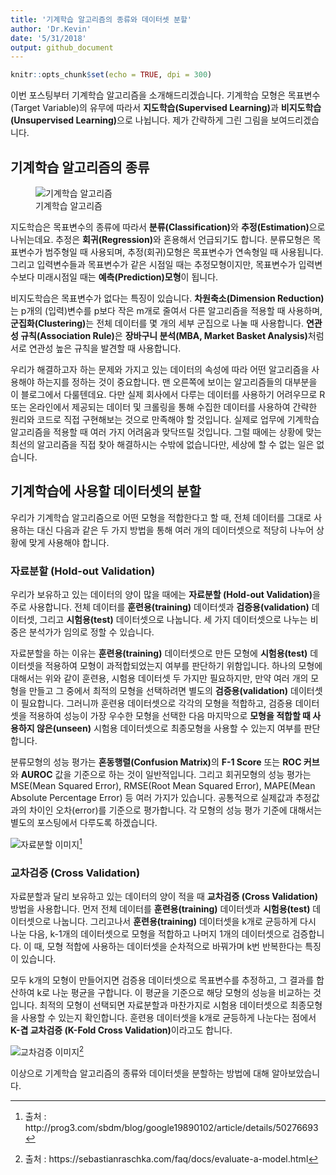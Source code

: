 ```yaml
---
title: '기계학습 알고리즘의 종류와 데이터셋 분할'
author: 'Dr.Kevin'
date: '5/31/2018'
output: github_document
---
```


```r
knitr::opts_chunk$set(echo = TRUE, dpi = 300)
```

이번 포스팅부터 기계학습 알고리즘을 소개해드리겠습니다. 기계학습 모형은 목표변수(Target Variable)의 유무에 따라서 **지도학습(Supervised Learning)**과 **비지도학습(Unsupervised Learning)**으로 나뉩니다. 제가 간략하게 그린 그림을 보여드리겠습니다. 

## 기계학습 알고리즘의 종류

![기계학습 알고리즘](https://raw.githubusercontent.com/MrKevinNa/MrKevinNa.github.io/master/images/2018-05-31-기계학습-알고리즘_files/machine learning algorithms.png)

지도학습은 목표변수의 종류에 따라서 **분류(Classification)**와 **추정(Estimation)**으로 나뉘는데요. 추정은 **회귀(Regression)**와 혼용해서 언급되기도 합니다. 분류모형은 목표변수가 범주형일 때 사용되며, 추정(회귀)모형은 목표변수가 연속형일 때 사용됩니다. 그리고 입력변수들과 목표변수가 같은 시점일 때는 추정모형이지만, 목표변수가 입력변수보다 미래시점일 때는 **예측(Prediction)모형**이 됩니다. 

비지도학습은 목표변수가 없다는 특징이 있습니다. **차원축소(Dimension Reduction)**는 p개의 (입력)변수를 p보다 작은 m개로 줄여서 다른 알고리즘을 적용할 때 사용하며, **군집화(Clustering)**는 전체 데이터를 몇 개의 세부 군집으로 나눌 때 사용합니다. **연관성 규칙(Association Rule)**은 **장바구니 분석(MBA, Market Basket Analysis)**처럼 서로 연관성 높은 규칙을 발견할 때 사용합니다. 

우리가 해결하고자 하는 문제와 가지고 있는 데이터의 속성에 따라 어떤 알고리즘을 사용해야 하는지를 정하는 것이 중요합니다. 맨 오른쪽에 보이는 알고리즘들의 대부분을 이 블로그에서 다룰텐데요. 다만 실제 회사에서 다루는 데이터를 사용하기 어려우므로 R 또는 온라인에서 제공되는 데이터 및 크롤링을 통해 수집한 데이터를 사용하여 간략한 원리와 코드로 직접 구현해보는 것으로 만족해야 할 것입니다. 실제로 업무에 기계학습 알고리즘을 적용할 때 여러 가지 어려움과 맞닥뜨릴 것입니다. 그럴 때에는 상황에 맞는 최선의 알고리즘을 직접 찾아 해결하시는 수밖에 없습니다만, 세상에 할 수 없는 일은 없습니다. 

## 기계학습에 사용할 데이터셋의 분할

우리가 기계학습 알고리즘으로 어떤 모형을 적합한다고 할 때, 전체 데이터를 그대로 사용하는 대신 다음과 같은 두 가지 방법을 통해 여러 개의 데이터셋으로 적당히 나누어 상황에 맞게 사용해야 합니다. 

### **자료분할 (Hold-out Validation)**

우리가 보유하고 있는 데이터의 양이 많을 때에는 **자료분할 (Hold-out Validation)**을 주로 사용합니다. 전체 데이터를 **훈련용(training)** 데이터셋과 **검증용(validation)** 데이터셋, 그리고 **시험용(test)** 데이터셋으로 나눕니다. 세 가지 데이터셋으로 나누는 비중은 분석가가 임의로 정할 수 있습니다. 

자료분할을 하는 이유는 **훈련용(training)** 데이터셋으로 만든 모형에 **시험용(test)** 데이터셋을 적용하여 모형이 과적합되었는지 여부를 판단하기 위함입니다. 하나의 모형에 대해서는 위와 같이 훈련용, 시험용 데이터셋 두 가지만 필요하지만, 만약 여러 개의 모형을 만들고 그 중에서 최적의 모형을 선택하려면 별도의 **검증용(validation)** 데이터셋이 필요합니다. 그러니까 훈련용 데이터셋으로 각각의 모형을 적합하고, 검증용 데이터셋을 적용하여 성능이 가장 우수한 모형을 선택한 다음 마지막으로 **모형을 적합할 때 사용하지 않은(unseen)** 시험용 데이터셋으로 최종모형을 사용할 수 있는지 여부를 판단합니다. 

분류모형의 성능 평가는 **혼동행렬(Confusion Matrix)**의 **F-1 Score** 또는 **ROC 커브**와 **AUROC** 값을 기준으로 하는 것이 일반적입니다. 그리고 회귀모형의 성능 평가는 MSE(Mean Squared Error), RMSE(Root Mean Squared Error), MAPE(Mean Absolute Percentage Error) 등 여러 가지가 있습니다. 공통적으로 실제값과 추정값과의 차이인 오차(error)를 기준으로 평가합니다. 각 모형의 성능 평가 기준에 대해서는 별도의 포스팅에서 다루도록 하겠습니다. 

![자료분할 이미지](http://i.imgur.com/9LGSneI.jpg)^[출처 : http://prog3.com/sbdm/blog/google19890102/article/details/50276693]

### **교차검증 (Cross Validation)**

자료분할과 달리 보유하고 있는 데이터의 양이 적을 때 **교차검증 (Cross Validation)** 방법을 사용합니다. 먼저 전체 데이터를 **훈련용(training)** 데이터셋과 **시험용(test)** 데이터셋으로 나눕니다. 그리고나서 **훈련용(training)** 데이터셋을 k개로 균등하게 다시 나눈 다음, k-1개의 데이터셋으로 모형을 적합하고 나머지 1개의 데이터셋으로 검증합니다. 이 때, 모형 적합에 사용하는 데이터셋을 순차적으로 바꿔가며 k번 반복한다는 특징이 있습니다. 

모두 k개의 모형이 만들어지면 검증용 데이터셋으로 목표변수를 추정하고, 그 결과를 합산하여 k로 나눈 평균을 구합니다. 이 평균을 기준으로 해당 모형의 성능을 비교하는 것입니다. 최적의 모형이 선택되면 자료분할과 마찬가지로 시험용 데이터셋으로 최종모형을 사용할 수 있는지 확인합니다. 훈련용 데이터셋을 k개로 균등하게 나눈다는 점에서 **K-겹 교차검증 (K-Fold Cross Validation)**이라고도 합니다. 

![교차검증 이미지](https://sebastianraschka.com/images/faq/evaluate-a-model/k-fold.png)^[출처 :  https://sebastianraschka.com/faq/docs/evaluate-a-model.html]

이상으로 기계학습 알고리즘의 종류와 데이터셋을 분할하는 방법에 대해 알아보았습니다.
